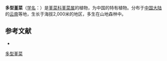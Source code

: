 {{Speciesbox
| name = 多型堇菜
| status = 
| status_system = 
| image =
| genus = Viola
| species =  polymorpha
| authority = Chang
}}

'''多型堇菜'''（[[学名|学名]]：{{lang|la|''Viola polymorpha''}}）是[[堇菜科|堇菜科]][[堇菜属|堇菜属]]的植物，为中国的特有植物。分布于[[中国大陆|中国大陆]]的[[云南|云南]]等地，生长于海拔2,000米的地区，多生在山地森林中。

== 参考文献 ==
<div class="references-small">
* {{cite web| url =http://www.bioinfo.cn/db05/KmzwSpecies.php?action=view&id=23825| title =多型堇菜| work =《中国高等植物数据库全库》| publisher =中国科学院微生物研究所| author =昆明植物研究所| accessdate =2009-02-25| deadurl =yes| archiveurl =https://web.archive.org/web/20160305051150/http://www.bioinfo.cn/db05/KmzwSpecies.php?action=view&id=23825| archivedate =2016-03-05}}
</div>
{{Taxonbar|from=Q10932537}}

[[Category:堇菜属|多型堇菜]]


{{植物小作品}}